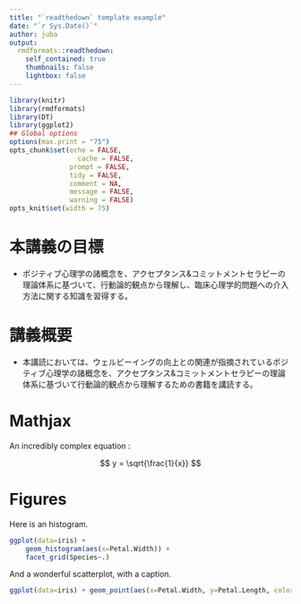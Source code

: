 ```yaml
---
title: "`readthedown` template example"
date: "`r Sys.Date()`"
author: juba
output:
  rmdformats::readthedown:
    self_contained: true
    thumbnails: false
    lightbox: false
---
```



```r
library(knitr)
library(rmdformats)
library(DT)
library(ggplot2)
## Global options
options(max.print = "75")
opts_chunk$set(echo = FALSE,
	             cache = FALSE,
               prompt = FALSE,
               tidy = FALSE,
               comment = NA,
               message = FALSE,
               warning = FALSE)
opts_knit$set(width = 75)
```

# 本講義の目標

- ポジティブ心理学の諸概念を、アクセプタンス&コミットメントセラピーの理論体系に基づいて、行動論的観点から理解し、臨床心理学的問題への介入方法に関する知識を習得する。

# 講義概要

- 本講読においては、ウェルビーイングの向上との関連が指摘されているポジティブ心理学の諸概念を、アクセプタンス&コミットメントセラピーの理論体系に基づいて行動論的観点から理解するための書籍を講読する。

# Mathjax

An incredibly complex equation :

$$ y = \sqrt{\frac{1}{x}} $$


# Figures

Here is an histogram.

```r
ggplot(data=iris) +
    geom_histogram(aes(x=Petal.Width)) +
    facet_grid(Species~.)

```

And a wonderful scatterplot, with a caption.

```r
ggplot(data=iris) + geom_point(aes(x=Petal.Width, y=Petal.Length, color=Species))
```


